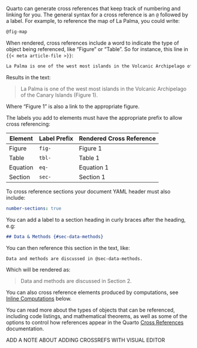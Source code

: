 Quarto can generate cross references that keep track of numbering and linking for you. The general syntax for a cross reference is an `@` followed by a label. For example, to reference the map of La Palma, you could write:

``` markdown
@fig-map
```

When rendered, cross references include a word to indicate the type of object being referenced, like "Figure" or "Table". So for instance, this line in `{{< meta article-file >}}`:

``` markdown
La Palma is one of the west most islands in the Volcanic Archipelago of the Canary Islands (@fig-map). 
```

Results in the text:

> La Palma is one of the west most islands in the Volcanic Archipelago of the Canary Islands (Figure 1).

Where "Figure 1" is also a link to the appropriate figure.

The labels you add to elements must have the appropriate prefix to allow cross referencing:

| Element  | Label Prefix | Rendered Cross Reference |
|----------|--------------|--------------------------|
| Figure   | `fig-`       | Figure 1                 |
| Table    | `tbl-`       | Table 1                  |
| Equation | `eq-`        | Equation 1               |
| Section  | `sec-`       | Section 1                |

To cross reference sections your document YAML header must also include:

```yaml
number-sections: true
```

You can add a label to a section heading in curly braces after the heading, e.g:

```markdown
## Data & Methods {#sec-data-methods}
```

You can then reference this section in the text, like:

```markdown
Data and methods are discussed in @sec-data-methods.
```

Which will be rendered as:

> Data and methods are discussed in Section 2.

You can also cross reference elements produced by computations, see [Inline Computations](#inline-computations) below.

You can read more about the types of objects that can be referenced, including code listings, and mathematical theorems, as well as some of the options to control how references appear in the Quarto [Cross References](/docs/authoring/cross-references.html) documentation.


::: {.content-visible unless-meta="tool.is_jupyterlab"}
ADD A NOTE ABOUT ADDING CROSSREFS WITH VISUAL EDITOR
:::